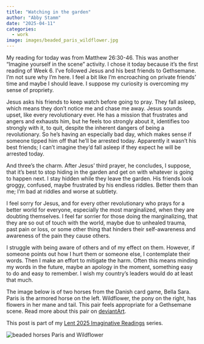 ```yaml
---
title: "Watching in the garden"
author: "Abby Stamm"
date: "2025-04-11"
categories: 
  - work
image: images/beaded_paris_wildflower.jpg
---
```



My reading for today was from Matthew 26:30-46. This was another "Imagine yourself in the scene" activity. I chose it today because it's the first reading of Week 6. I've followed Jesus and his best friends to Gethsemane. I'm not sure why I'm here. I feel a bit like I'm encroaching on private friends' time and maybe I should leave. I suppose my curiosity is overcoming my sense of propriety.

Jesus asks his friends to keep watch before going to pray. They fall asleep, which means they don't notice me and chase me away. Jesus sounds upset, like every revolutionary ever. He has a mission that frustrates and angers and exhausts him, but he feels too strongly about it, identifies too strongly with it, to quit, despite the inherent dangers of being a revolutionary. So he's having an especially bad day, which makes sense if someone tipped him off that he'll be arrested today. Apparently it wasn't his best friends; I can't imagine they'd fall asleep if they expect he will be arrested today. 

And three's the charm. After Jesus' third prayer, he concludes, I suppose, that it's best to stop hiding in the garden and get on with whatever is going to happen next. I stay hidden while they leave the garden. His friends look groggy, confused, maybe frustrated by his endless riddles. Better them than me; I'm bad at riddles and worse at subtlety.

I feel sorry for Jesus, and for every other revolutionary who prays for a better world for everyone, especially the most marginalized, when they are doubting themselves. I feel far sorrier for those doing the marginalizing, that they are so out of touch with the world, maybe due to unhealed trauma, past pain or loss, or some other thing that hinders their self-awareness and awareness of the pain they cause others.

I struggle with being aware of others and of my effect on them. However, if someone points out how I hurt them or someone else, I contemplate their words. Then I make an effort to mitigate the harm. Often this means minding my words in the future, maybe an apology in the moment, something easy to do and easy to remember. I wish my country's leaders would do at least that much. 

The image below is of two horses from the Danish card game, Bella Sara. Paris is the armored horse on the left. Wildflower, the pony on the right, has flowers in her mane and tail. This pair feels appropriate for a Gethsemane scene. Read more about this pair on [deviantArt](https://www.deviantart.com/anabiyeni/art/Beaded-Bella-Sara-Paris-and-Wildflower-879625927).

This post is part of my [Lent 2025 Imaginative Readings](https://ajstamm.github.io/musings/lent_retreat_2025.html) series.

![beaded horses Paris and Wildflower](images/beaded_paris_wildflower.jpg)\
